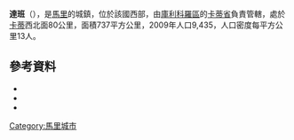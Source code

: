 {{Coord|13|13|18|N|8|18|38|W|display=title}}

'''達班'''（{{lang-fr|Daban}}），是[[馬里|馬里]]的城鎮，位於該國西部，由[[庫利科羅區|庫利科羅區]]的[[卡蒂省|卡蒂省]]負責管轄，處於[[卡蒂|卡蒂]]西北面80公里，面積737平方公里，2009年人口9,435，人口密度每平方公里13人。

==參考資料==
*{{citation | url=http://instat.gov.ml/documentation/koulikoro.pdf | publisher=République de Mali: Institut National de la Statistique | title=Resultats Provisoires RGPH 2009 (Région de Koulikoro) | language=fr | accessdate=2015-07-17 | archive-date=2011-07-22 | archive-url=https://web.archive.org/web/20110722215741/http://instat.gov.ml/documentation/koulikoro.pdf | dead-url=yes }}
*{{citation | title=Communes de la Région de Koulikoro | publisher=Ministère de l’administration territoriale et des collectivités locales, République du Mali | url=http://www.matcl.gov.ml/pdf/ComRegKoulikoro.pdf | language=fr | deadurl=yes | archiveurl=https://web.archive.org/web/20120309074136/http://www.matcl.gov.ml/pdf/ComRegKoulikoro.pdf | archivedate=2012-03-09 }}
*{{citation | title=Plan de Sécurité Alimentaire Commune Rurale de Daban 2008-2012 | publisher=Commissariat à la Sécurité Alimentaire, République du Mali, USAID-Mali | year=2008 | url=http://www.aec.msu.edu/fs2/mali_fd_strtgy/plans/koulikoro/kati/P_S_A_Daban.pdf | language=fr | deadurl=yes | archiveurl=https://web.archive.org/web/20120911041139/http://www.aec.msu.edu/fs2/mali_fd_strtgy/plans/koulikoro/kati/P_S_A_Daban.pdf | archivedate=2012年9月11日 | df= }}

{{庫利科羅區}}

[[Category:馬里城市|Category:馬里城市]]


{{Mali-geo-stub}}